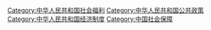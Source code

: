{{Catmore}}

[[Category:中华人民共和国社会福利|Category:中华人民共和国社会福利]]
[[Category:中华人民共和国公共政策|Category:中华人民共和国公共政策]]
[[Category:中华人民共和国经济制度|Category:中华人民共和国经济制度]]
[[Category:中国社会保障|Category:中国社会保障]]